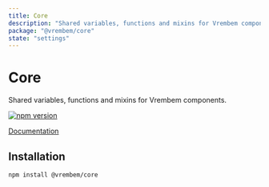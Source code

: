 ```yaml
---
title: Core
description: "Shared variables, functions and mixins for Vrembem components."
package: "@vrembem/core"
state: "settings"
---
```


# Core

Shared variables, functions and mixins for Vrembem components.

[![npm version](https://img.shields.io/npm/v/%40vrembem%2Fcore.svg)](https://www.npmjs.com/package/%40vrembem%2Fcore)

[Documentation](https://vrembem.com/packages/core)

## Installation

```sh
npm install @vrembem/core
```

